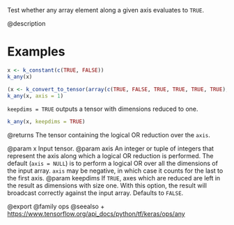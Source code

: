 Test whether any array element along a given axis evaluates to `TRUE`.

@description

# Examples
```r
x <- k_constant(c(TRUE, FALSE))
k_any(x)
```

```r
(x <- k_convert_to_tensor(array(c(TRUE, FALSE, TRUE, TRUE, TRUE, TRUE), dim = c(3, 2))))
k_any(x, axis = 1)
```

`keepdims = TRUE` outputs a tensor with dimensions reduced to one.
```r
k_any(x, keepdims = TRUE)
```

@returns
The tensor containing the logical OR reduction over the `axis`.

@param x Input tensor.
@param axis An integer or tuple of integers that represent the axis along
    which a logical OR reduction is performed. The default
    (`axis = NULL`) is to perform a logical OR over all the dimensions
    of the input array. `axis` may be negative, in which case it counts
    for the last to the first axis.
@param keepdims If `TRUE`, axes which are reduced are left in the result as
    dimensions with size one. With this option, the result will
    broadcast correctly against the input array. Defaults to `FALSE`.

@export
@family ops
@seealso
+ <https://www.tensorflow.org/api_docs/python/tf/keras/ops/any>
